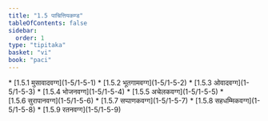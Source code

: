 ```yaml
---
title: "1.5 पाचित्तियकण्ड"
tableOfContents: false
sidebar:
  order: 1
type: "tipitaka"
basket: "vi"
book: "paci"
---
```



<DynamicBreadcrumb />



<TableOfContents book="paci" section="1.5">
* [1.5.1 मुसावादवग्ग](1-5/1-5-1)
* [1.5.2 भूतगामवग्ग](1-5/1-5-2)
* [1.5.3 ओवादवग्ग](1-5/1-5-3)
* [1.5.4 भोजनवग्ग](1-5/1-5-4)
* [1.5.5 अचेलकवग्ग](1-5/1-5-5)
* [1.5.6 सुरापानवग्ग](1-5/1-5-6)
* [1.5.7 सप्पाणकवग्ग](1-5/1-5-7)
* [1.5.8 सहधम्मिकवग्ग](1-5/1-5-8)
* [1.5.9 रतनवग्ग](1-5/1-5-9)
</TableOfContents>